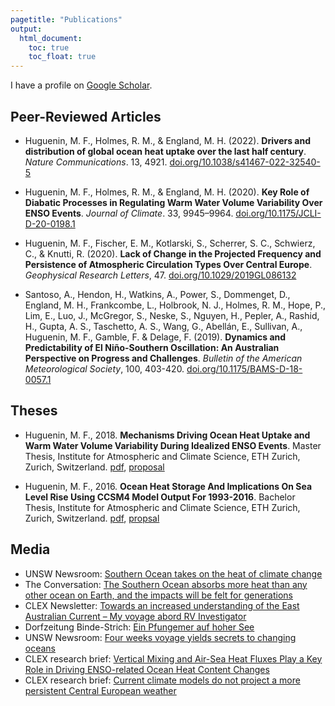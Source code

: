 ```yaml
---
pagetitle: "Publications"
output:
  html_document: 
    toc: true
    toc_float: true
---
```

<link rel="shortcut icon" type="image/x-icon" href="favicon.ico">
<!-- Specifics for including altmetric on the homepage -->
<script type='text/javascript' src='https://d1bxh8uas1mnw7.cloudfront.net/assets/embed.js'></script>

<link rel="stylesheet" href="styles.css" type="text/css">

I have a profile on [Google Scholar](https://scholar.google.com/citations?hl=en&user=UI4wCAEAAAAJ).

## Peer-Reviewed Articles

<!-- <div class='altmetric-embed' data-badge-popover="left" data-badge-type='donut' data-hide-no-mentions="true" data-doi="10.1029/2019GL086132" style="float:right;"></div> -->
- Huguenin, M. F., Holmes, R. M., & England, M. H. (2022). **Drivers and distribution of global ocean heat uptake over the last half century**. *Nature Communications*. 13, 4921. [doi.org/10.1038/s41467-022-32540-5](https://doi.org/10.1038/s41467-022-32540-5)

<!-- <div class='altmetric-embed' data-badge-popover="left" data-badge-type='donut' data-hide-no-mentions="true" data-doi="10.1029/2019GL086132" style="float:right;"></div> -->
- Huguenin, M. F., Holmes, R. M., & England, M. H. (2020). **Key Role of Diabatic Processes in Regulating Warm Water Volume Variability Over ENSO Events**. *Journal of Climate*. 33, 9945–9964. [doi.org/10.1175/JCLI-D-20-0198.1](https://doi.org/10.1175/JCLI-D-20-0198.1)

<!-- <div class='altmetric-embed' data-badge-popover="left" data-badge-type='donut' data-hide-no-mentions="true" data-doi="10.1029/2019GL086132" style="float:right;"></div> -->
- Huguenin, M. F., Fischer, E. M., Kotlarski, S., Scherrer, S. C., Schwierz, C., & Knutti, R. (2020). **Lack of Change in the Projected Frequency and Persistence of Atmospheric Circulation Types Over Central Europe**. *Geophysical Research Letters*, 47. [doi.org/10.1029/2019GL086132](https://doi.org/10.1029/2019GL086132)

<!-- <div class='altmetric-embed' data-badge-popover="left" data-badge-type='donut' data-hide-no-mentions="true" data-doi="10.1175/BAMS-D-18-0057.1" style="float:right;"></div> -->
- Santoso, A., Hendon, H., Watkins, A., Power, S., Dommenget, D., England, M. H., Frankcombe, L., Holbrook, N. J., Holmes, R. M., Hope, P., Lim, E., Luo, J., McGregor, S., Neske, S., Nguyen, H., Pepler, A., Rashid, H., Gupta, A. S., Taschetto, A. S., Wang, G., Abellán, E., Sullivan, A., Huguenin, M. F., Gamble, F. & Delage, F. (2019). **Dynamics and Predictability of El Niño-Southern Oscillation: An Australian Perspective on Progress and Challenges**. *Bulletin of the American Meteorological Society*, 100, 403-420. [doi.org/10.1175/BAMS-D-18-0057.1](https://doi.org/10.1175/BAMS-D-18-0057.1)


## Theses
- Huguenin, M. F., 2018. **Mechanisms Driving Ocean Heat Uptake and Warm Water Volume Variability During Idealized ENSO Events**. Master Thesis, Institute for Atmospheric and Climate Science, ETH Zurich, Zurich, Switzerland. [pdf](files/msc_thesis_maurice_huguenin_2018.pdf), [proposal](files/msc_thesis_proposal_maurice_huguenin_2018.pdf)

- Huguenin, M. F., 2016. **Ocean Heat Storage And Implications On Sea Level Rise Using CCSM4 Model Output For 1993-2016**. Bachelor Thesis, Institute for Atmospheric and Climate Science, ETH Zurich, Zurich, Switzerland. [pdf](files/bsc_thesis_maurice_huguenin_2016.pdf), [propsal](bsc_thesis_proposal_maurice_huguenin_2016.pdf)


## Media
- UNSW Newsroom: [Southern Ocean takes on the heat of climate change](https://newsroom.unsw.edu.au/news/science-tech/southern-ocean-takes-heat-climate-change)
- The Conversation: [The Southern Ocean absorbs more heat than any other ocean on Earth, and the impacts will be felt for generations](https://theconversation.com/the-southern-ocean-absorbs-more-heat-than-any-other-ocean-on-earth-and-the-impacts-will-be-felt-for-generations-189561)
- CLEX Newsletter: [Towards an increased understanding of the East Australian Current – My voyage abord RV Investigator](https://climateextremes.org.au/towards-an-increased-understanding-of-the-east-australian-current-my-voyage-abord-rv-investigator/)
- Dorfzeitung Binde-Strich: [Ein Pfungemer auf hoher See](media/BindeStrich_08_21_Seite21.pdf) 
- UNSW Newsroom: [Four weeks voyage yields secrets to changing oceans](https://newsroom.unsw.edu.au/news/science-tech/four-week-voyage-yields-secrets-changing-oceans)
- CLEX research brief: [Vertical Mixing and Air-Sea Heat Fluxes Play a Key Role in Driving ENSO-related Ocean Heat Content Changes](media/CLEX_ResearchBrief_ENSO_WWV_2020.pdf)
- CLEX research brief: [Current climate models do not project a more persistent Central European weather](https://climateextremes.org.au/research-brief-current-climate-models-do-not-project-a-more-persistent-central-european-circulation/)

<!-- A full list of publications is available at the above Google scholar link. -->


